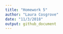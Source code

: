 ```yaml
---
title: "Homework 5"
author: "Laura Cosgrove"
date: "11/3/2018"
output: github_document
---
```


```r

```


